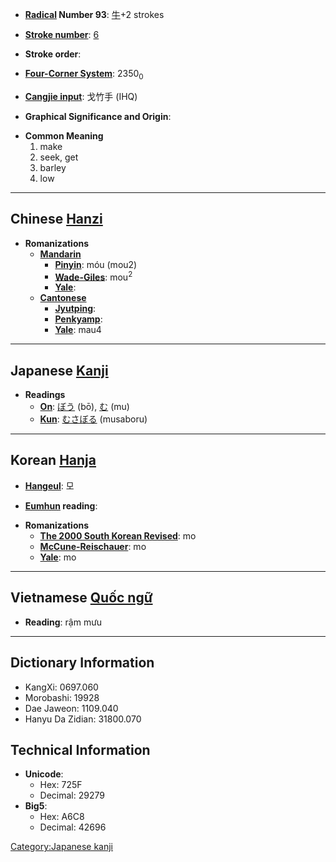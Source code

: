 * '''[[Wiktionary:Chinese radical index| Radical]] Number 93''': [[Wiktionary:Chinese radical index 牛|牛]]+2 strokes

* '''[[Wiktionary:Chinese total strokes index|Stroke number]]''': [[Wiktionary:Chinese total strokes index 6|6]]

* '''Stroke order''': 

* '''[[Wiktionary:Chinese four corner index|Four-Corner System]]''': 2350<sub>0</sub>

* '''[[Wiktionary:Chinese Cangjie index|Cangjie input]]''': 戈竹手 (IHQ)

* '''Graphical Significance and Origin''': 

* '''Common Meaning'''
*#make
*# seek, get
*# barley
*# low


----

== Chinese [[Hanzi]] ==

* '''Romanizations'''
** '''[[Mandarin]]'''
*** '''[[Pinyin]]''': móu (mou2)
*** '''[[Wade-Giles]]''': mou<sup>2</sup>
*** '''[[Yale]]''': 
** '''[[Cantonese]]'''
*** '''[[Jyutping]]''':
*** '''[[Penkyamp]]''': 
*** '''[[Yale]]''': mau4


----

== Japanese [[Kanji]] ==

* '''Readings'''
** '''[[On]]''': [[ぼう]] (bō), [[む]] (mu)
** '''[[Kun]]''': [[むさぼる]] (musaboru)
 

----

== Korean [[Hanja]] ==

* '''[[Hangeul]]''': 모

* '''[[Eumhun]] reading''': 

* '''Romanizations'''
** '''[[The 2000 South Korean Revised Romanization|The 2000 South Korean Revised]]''': mo
** '''[[McCune-Reischauer]]''': mo
** '''[[Yale]]''': mo


----

== Vietnamese [[Quốc ngữ]] ==

* '''Reading''': rậm mưu

----

== Dictionary Information ==

* KangXi: 0697.060
* Morobashi: 19928
* Dae Jaweon: 1109.040
* Hanyu Da Zidian: 31800.070

== Technical Information ==

* '''Unicode''':
** Hex: 725F
** Decimal: 29279
* '''Big5''':
** Hex: A6C8
** Decimal: 42696

[[Category:Japanese kanji]]